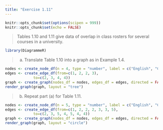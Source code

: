 ```yaml
---
title: "Exercise 1.11"
---
```


```r
knitr::opts_chunk$set(options(scipen = 999))
knitr::opts_chunk$set(echo = FALSE)
```

> Tables 1.10 and 1.11 give data of overlap in class rosters for several courses in a
university.

```r
library(DiagrammeR)
```

> (a) Translate Table 1.10 into a graph as in Example 1.4. 

```r
nodes <- create_node_df(n = 4, type = "number", label = c("English", "Calculus", "History", "Physics"))
edges <- create_edge_df(from=c(1, 2, 2, 3),
             to=c(2, 3, 4, 4))
graph <- create_graph(nodes_df = nodes, edges_df = edges, directed = FALSE)
render_graph(graph, layout = "tree")
```

> (b) Repeat part (a) for Table 1.11.

```r
nodes <- create_node_df(n = 5, type = "number", label = c("English", "Calculus", "History", "Economics", "Physics"))
edges <- create_edge_df(from=c(1, 2, 2, 2, 3, 3, 5),
             to=c(2, 3, 5, 4, 5, 4, 4))
graph <- create_graph(nodes_df = nodes, edges_df = edges, directed = FALSE)
render_graph(graph, layout = "circle")
```

